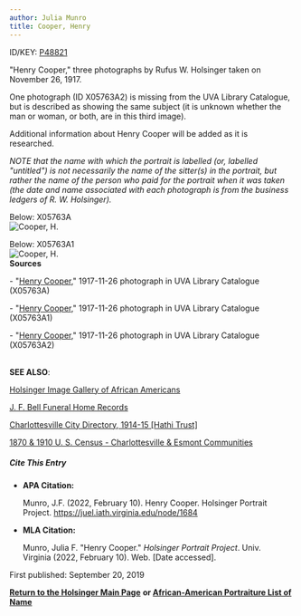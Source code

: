```yaml
---
author: Julia Munro
title: Cooper, Henry
---
```

ID/KEY: [P48821](http://juel.iath.virginia.edu/public_person?person=48821 "P48821")

"Henry Cooper," three photographs by Rufus W. Holsinger taken on November 26, 1917.

One photograph (ID X05763A2) is missing from the UVA Library Catalogue, but is described as showing the same subject (it is unknown whether the man or woman, or both, are in this third image).

Additional information about Henry Cooper will be added as it is researched. 

_NOTE that the name with which the portrait is labelled (or, labelled "untitled") is not necessarily the name of the sitter(s) in the portrait, but rather the name of the person who paid for the portrait when it was taken (the date and name associated with each photograph is from the business ledgers of R. W. Holsinger)._

Below: X05763A  
![Cooper, H.](https://iiif.lib.virginia.edu/iiif/uva-lib:1048924/full/1000,1337/0/default.jpg "Cooper, H.")

Below: X05763A1  
![Cooper, H.](https://iiif.lib.virginia.edu/iiif/uva-lib:1048925/full/1000,1337/0/default.jpg "Cooper, H.")     
**Sources**

\- "[Henry Cooper](https://search.lib.virginia.edu/catalog/uva-lib:1048924#?c=0&m=0&s=0&cv=0&xywh=-1328%2C-1%2C5384%2C3992 "Cooper, Henry")," 1917-11-26 photograph in UVA Library Catalogue (X05763A) 

\- "[Henry Cooper](https://search.lib.virginia.edu/catalog/uva-lib:1048925#?c=0&m=0&s=0&cv=0&xywh=1336%2C585%2C1174%2C871 "Cooper, Henry")," 1917-11-26 photograph in UVA Library Catalogue (X05763A1)    
  

\- "[Henry Cooper](https://search.lib.virginia.edu/catalog/uva-lib:1048926#?c=0&m=0&s=0&cv=0&xywh=-5%2C-1%2C809%2C600 "Cooper, Henry")," 1917-11-26 photograph in UVA Library Catalogue (X05763A2)   
 

**SEE ALSO**:

[Holsinger Image Gallery of African Americans](http://rwholsingerphotos.org/images.php "Holsinger Image Gallery of African Americans")

[J. F. Bell Funeral Home Records](http://www2.vcdh.virginia.edu/afam/raceandplace/perl_scripts/funeral_search.html "J. F. Bell Funeral Home Database")

[Charlottesville City Directory, 1914-15 \[Hathi Trust\]](https://catalog.hathitrust.org/Record/101954103 "Charlottesville City Directory, 1914-15") 

[1870 & 1910 U. S. Census - Charlottesville & Esmont Communities](http://www2.vcdh.virginia.edu/afam/raceandplace/census/search_both.html "1870 & 1910 U. S. Census: Charlottesville and Esmont Communities")

##### **Cite This Entry**

*   **APA Citation:**
    
    Munro, J.F. (2022, February 10). Henry Cooper. Holsinger Portrait Project. https://juel.iath.virginia.edu/node/1684
    
*   **MLA Citation:**
    
    Munro, Julia F. "Henry Cooper." _Holsinger Portrait Project_. Univ. Virginia (2022, February 10). Web. \[Date accessed\].
    

  
First published: September 20, 2019    

[**Return to the Holsinger Main Page**](http://juel.iath.virginia.edu/node/980) **or [African-American Portraiture List of Name](http://juel.iath.virginia.edu/node/996)**